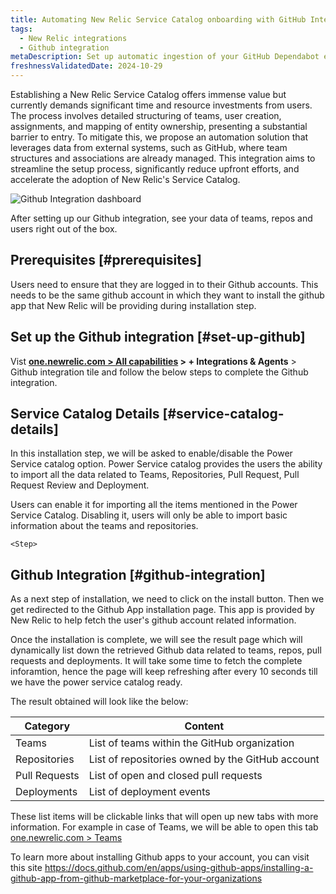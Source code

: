 ```yaml
---
title: Automating New Relic Service Catalog onboarding with GitHub Integration to enhance user adoption
tags:
  - New Relic integrations
  - Github integration
metaDescription: Set up automatic ingestion of your GitHub Dependabot events by using webhook for ongoing ingestion.
freshnessValidatedDate: 2024-10-29
---
```



Establishing a New Relic Service Catalog offers immense value but currently demands significant time and resource investments from users. The process involves detailed structuring of teams, user creation, assignments, and mapping of entity ownership, presenting a substantial barrier to entry. To mitigate this, we propose an automation solution that leverages data from external systems, such as GitHub, where team structures and associations are already managed. This integration aims to streamline the setup process, significantly reduce upfront efforts, and accelerate the adoption of New Relic's Service Catalog.

<img
  title="Github Integration dashboard"
  alt="Github Integration dashboard"
  src="/images/github-integration-screenshot.webp"
/>

<figcaption>
After setting up our Github integration, see your data of teams, repos and users right out of the box.
</figcaption>

## Prerequisites [#prerequisites]

Users need to ensure that they are logged in to their Github accounts. This needs to be the same github account in which they want to install the github app that New Relic will be providing during installation step.


## Set up the Github integration [#set-up-github]

Vist <DNT>**[one.newrelic.com > All capabilities](https://one.newrelic.com/all-capabilities) > + Integrations & Agents** > Github integration</DNT> tile and follow the below steps to complete the Github integration.

<Steps>
<Step>

## Service Catalog Details [#service-catalog-details]

In this installation step, we will be asked to enable/disable the Power Service catalog option. Power Service catalog provides the users the ability to import all the data related to Teams, Repositories, Pull Request, Pull Request Review and Deployment. 

Users can enable it for importing all the items mentioned in the Power Service Catalog. Disabling it, users will only be able to import basic information about the teams and repositories.
    </Step>

    <Step>

## Github Integration [#github-integration]

As a next step of installation, we need to click on the install button. Then we get redirected to the Github App installation page. This app is provided by New Relic to help fetch the user's github account related information. 

Once the installation is complete, we will see the result page which will dynamically list down the retrieved Github data related to teams, repos, pull requests and deployments. It will take some time to fetch the complete inforamtion, hence the page will keep refreshing after every 10 seconds till we have the power service catalog ready. 

The result obtained will look like the below: 

| Category | Content |
| --- | --- |
| Teams | List of teams within the GitHub organization |
| Repositories | List of repositories owned by the GitHub account |
| Pull Requests | List of open and closed pull requests |
| Deployments | List of deployment events  |

These list items will be clickable links that will open up new tabs with more information. For example in case of Teams, we will be able to open this tab [one.newrelic.com > Teams](https://one.newrelic.com/teams)
    </Step>
    
</Steps>

To learn more about installing Github apps to your account, you can visit this site https://docs.github.com/en/apps/using-github-apps/installing-a-github-app-from-github-marketplace-for-your-organizations